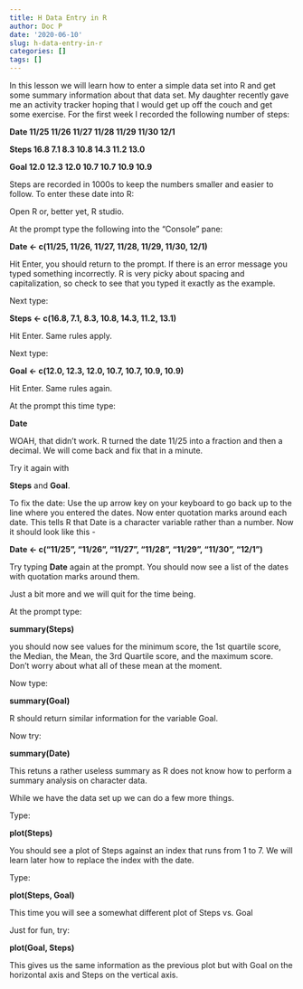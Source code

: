 ```yaml
---
title: H Data Entry in R
author: Doc P
date: '2020-06-10'
slug: h-data-entry-in-r
categories: []
tags: []
---
```

In this lesson we will learn how to enter a simple data set into R and get some summary information about that data set.
My daughter recently gave me an activity tracker hoping that I would get up off the couch and get some exercise. For the first week I recorded the following number of steps:

**Date 11/25 11/26 11/27 11/28 11/29 11/30 12/1**

**Steps 16.8 7.1 8.3 10.8 14.3 11.2 13.0**

**Goal 12.0 12.3 12.0 10.7 10.7 10.9 10.9**


Steps are recorded in 1000s to keep the numbers smaller and easier to follow. To enter these date into R:

Open R or, better yet, R studio.

At the prompt type the following into the “Console” pane:

**Date <- c(11/25, 11/26, 11/27, 11/28, 11/29, 11/30, 12/1)**

Hit Enter, you should return to the prompt. If there is an error message you typed something incorrectly. R is very picky about spacing and capitalization, so check to see that you typed it exactly as the example.

Next type: 

**Steps <- c(16.8, 7.1, 8.3, 10.8, 14.3, 11.2, 13.1)** 

Hit Enter. Same rules apply.

Next type: 

**Goal <- c(12.0, 12.3, 12.0, 10.7, 10.7, 10.9, 10.9)** 

Hit Enter. Same rules again.


At the prompt this time type:

**Date**

WOAH, that didn’t work. R turned the date 11/25 into a fraction and then a decimal. We will come back and fix that in a minute.

Try it again with

**Steps** and **Goal**.

To fix the date: Use the up arrow key on your keyboard to go back up to the line where you entered the dates. Now enter quotation marks around each date. This tells R that Date is a character variable rather than a number. Now it should look like this -

**Date <- c("11/25", "11/26", "11/27", "11/28", "11/29", "11/30", "12/1")**

Try typing **Date** again at the prompt. You should now see a list of the dates with quotation marks around them.

Just a bit more and we will quit for the time being.

At the prompt type: 

**summary(Steps)**

you should now see values for the minimum score, the 1st quartile score, the Median, the Mean, the 3rd Quartile score, and the maximum score. Don’t worry about what all of these mean at the moment.

Now type: 

**summary(Goal)**

R should return similar information for the variable Goal.

Now try: 

**summary(Date)**

This retuns a rather useless summary as R does not know how to perform a summary analysis on character data.

While we have the data set up we can do a few more things.

Type: 

**plot(Steps)**

You should see a plot of Steps against an index that runs from 1 to 7. We will learn later how to replace the index with the date.

Type: 

**plot(Steps, Goal)**

This time you will see a somewhat different plot of Steps vs. Goal

Just for fun, try: 

**plot(Goal, Steps)**

This gives us the same information as the previous plot but with Goal on the horizontal axis and Steps on the vertical axis.